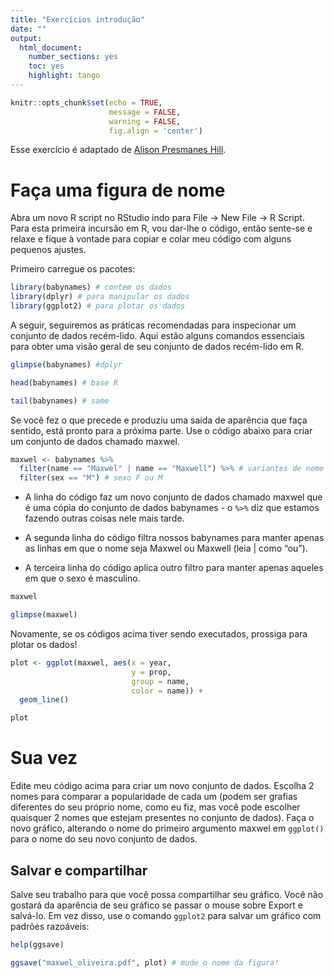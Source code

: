 ```yaml
---
title: "Exercícios introdução"
date: ""
output: 
  html_document: 
    number_sections: yes
    toc: yes
    highlight: tango
---
```


```r
knitr::opts_chunk$set(echo = TRUE,
                      message = FALSE,
                      warning = FALSE,
                      fig.align = 'center')
```

Esse exercício é adaptado de [Alison Presmanes Hill](https://alison.rbind.io/).

# Faça uma figura de nome

Abra um novo R script no RStudio indo para File -> New File -> R Script. Para esta primeira incursão em R, vou dar-lhe o código, então sente-se e relaxe e fique à vontade para copiar e colar meu código com alguns pequenos ajustes.

Primeiro carregue os pacotes:


```r
library(babynames) # contem os dados
library(dplyr) # para manipular os dados
library(ggplot2) # para plotar os dados
```


A seguir, seguiremos as práticas recomendadas para inspecionar um conjunto de dados recém-lido. Aqui estão alguns comandos essenciais para obter uma visão geral de seu conjunto de dados recém-lido em R. 

```r
glimpse(babynames) #dplyr
```

```r
head(babynames) # base R
```


```r
tail(babynames) # same
```

Se você fez o que precede e produziu uma saída de aparência que faça sentido, está pronto para a próxima parte. Use o código abaixo para criar um conjunto de dados chamado maxwel.

```r
maxwel <- babynames %>%
  filter(name == "Maxwel" | name == "Maxwell") %>% # variantes de nome
  filter(sex == "M") # sexo F ou M
```

- A linha do código faz um novo conjunto de dados chamado maxwel que é uma cópia do conjunto de dados babynames - o `%>%` diz que estamos fazendo outras coisas nele mais tarde.

- A segunda linha do código filtra nossos babynames para manter apenas as linhas em que o nome seja Maxwel ou Maxwell (leia | como “ou”).

- A terceira linha do código aplica outro filtro para manter apenas aqueles em que o sexo é masculino.

```r
maxwel
```
```r
glimpse(maxwel)
```

Novamente, se os códigos acima tiver sendo executados, prossiga para plotar os dados!

```r
plot <- ggplot(maxwel, aes(x = year, 
                           y = prop,  
                           group = name, 
                           color = name)) + 
  geom_line()  
```


```r
plot
```


# Sua vez

Edite meu código acima para criar um novo conjunto de dados. Escolha 2 nomes para comparar a popularidade de cada um (podem ser grafias diferentes do seu próprio nome, como eu fiz, mas você pode escolher quaisquer 2 nomes que estejam presentes no conjunto de dados). Faça o novo gráfico, alterando o nome do primeiro argumento maxwel em `ggplot()` para o nome do seu novo conjunto de dados.

## Salvar e compartilhar

Salve seu trabalho para que você possa compartilhar seu gráfico. Você não gostará da aparência de seu gráfico se passar o mouse sobre Export e salvá-lo. Em vez disso, use o comando `ggplot2` para salvar um gráfico com padrões razoáveis:

```r
help(ggsave)
```

```r
ggsave("maxwel_oliveira.pdf", plot) # mude o nome da figura!
```

